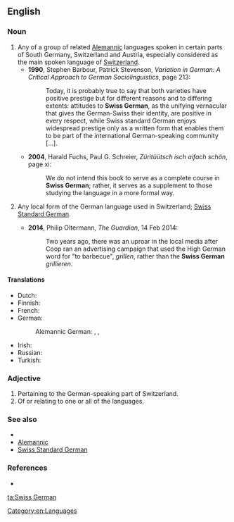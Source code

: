 {{also|Swiss-German}}
==English==

===Noun===
{{en-noun}}

# Any of a group of related [[Alemannic]] languages spoken in certain parts of South Germany, Switzerland and Austria, especially considered as the main spoken language of [[Switzerland]].
#* '''1990''', Stephen Barbour, Patrick Stevenson, ''Variation in German: A Critical Approach to German Sociolinguistics'', page 213:
#*: Today, it is probably true to say that both varieties have positive prestige but for different reasons and to differing extents: attitudes to '''Swiss German''', as the unifying vernacular that gives the German-Swiss their identity, are positive in every respect, while Swiss standard German enjoys widespread prestige only as a written form that enables them to be part of the international German-speaking community […].
#* '''2004''', Harald Fuchs, ‎Paul G. Schreier, ''Züritüütsch isch aifach schön'', page xi:
#*: We do not intend this book to serve as a complete course in '''Swiss German'''; rather, it serves as a supplement to those studying the language in a more formal way.
# {{lb|en|loosely}} Any local form of the German language used in Switzerland; [[Swiss Standard German]].
#* '''2014''', Philip Oltermann, ''The Guardian'', 14 Feb 2014:
#*: Two years ago, there was an uproar in the local media after Coop ran an advertising campaign that used the High German word for "to barbecue", ''grillen'', rather than the '''Swiss German''' ''grillieren''.

====Translations====
{{trans-top|Alemannic}}
* Dutch: {{t|nl|Zwitserduits|n}}
* Finnish: {{t+|fi|sveitsinsaksa}}
* French: {{t|fr|allemand de Suisse|m}}
* German: {{t+|de|Schweizerdeutsch|n}}
*: Alemannic German: {{t|gsw|Schwiizertüütsch|n}}, {{t|gsw|Schwizertitsch|n}}, {{t|gsw|Schwyzerdütsch|n}}
{{trans-mid}}
* Irish: {{t|ga|[[Gearmáinis]] [[Eilvéiseach]]|f}}
* Russian: {{t|ru|[[швейца́рский]] [[неме́цкий]]|m}}
* Turkish: {{t+|tr|İsviçre Almancası}}
{{trans-bottom}}

===Adjective===
{{en-adj}}

# Pertaining to the German-speaking part of Switzerland.
# Of or relating to one or all of the languages.

===See also===
* {{pedialite|}}
* [[Alemannic]]
* [[Swiss Standard German]]

===References===
* {{ethnologue|code=gsw}}

[[Category:en:Languages]]

[[ta:Swiss German]]
